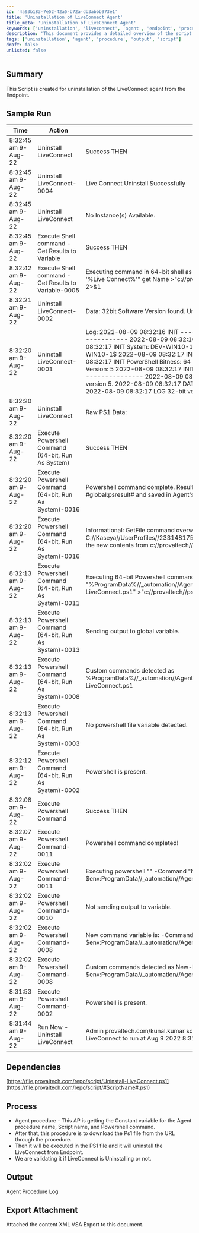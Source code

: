 ```yaml
---
id: '4a93b183-7e52-42a5-b72a-db3abbb973e1'
title: 'Uninstallation of LiveConnect Agent'
title_meta: 'Uninstallation of LiveConnect Agent'
keywords: ['uninstallation', 'liveconnect', 'agent', 'endpoint', 'procedure']
description: 'This document provides a detailed overview of the script created for the uninstallation of the LiveConnect agent from endpoints. It includes sample run logs, dependencies, process steps, and output information related to the agent procedure.'
tags: ['uninstallation', 'agent', 'procedure', 'output', 'script']
draft: false
unlisted: false
---
```

## Summary

This Script is created for uninstallation of the LiveConnect agent from the Endpoint.

## Sample Run

| Time                  | Action                                        | Status                                   | User                           |
|-----------------------|-----------------------------------------------|------------------------------------------|--------------------------------|
| 8:32:45 am 9-Aug-22   | Uninstall LiveConnect                         | Success THEN                            | provaltech.com/kunal.kumar    |
| 8:32:45 am 9-Aug-22   | Uninstall LiveConnect-0004                   | Live Connect Uninstall Successfully      | provaltech.com/kunal.kumar    |
| 8:32:45 am 9-Aug-22   | Uninstall LiveConnect                         | No Instance(s) Available.               | provaltech.com/kunal.kumar    |
| 8:32:45 am 9-Aug-22   | Execute Shell command - Get Results to Variable | Success THEN                            | provaltech.com/kunal.kumar    |
| 8:32:42 am 9-Aug-22   | Execute Shell command - Get Results to Variable-0005 | Executing command in 64-bit shell as system: wmic product where "Name like '%Live Connect%'" get Name >"c://provaltech//commandresults-1964392795.txt" 2>&1 | provaltech.com/kunal.kumar    |
| 8:32:21 am 9-Aug-22   | Uninstall LiveConnect-0002                   | Data: 32bit Software Version found. Uninstalling. | provaltech.com/kunal.kumar    |
| 8:32:20 am 9-Aug-22   | Uninstall LiveConnect-0001                   | Log: 2022-08-09 08:32:16 INIT ----------------------------------------------- 2022-08-09 08:32:16 INIT Uninstall-LiveConnect 2022-08-09 08:32:17 INIT System: DEV-WIN10-1 2022-08-09 08:32:17 INIT User: DEV-WIN10-1$ 2022-08-09 08:32:17 INIT OS Bitness: AMD64 2022-08-09 08:32:17 INIT PowerShell Bitness: 64 2022-08-09 08:32:17 INIT PowerShell Version: 5 2022-08-09 08:32:17 INIT ----------------------------------------------- 2022-08-09 08:32:17 LOG PowerShell is already at or above version 5. 2022-08-09 08:32:17 DATA 32bit Software Version found. Uninstalling. 2022-08-09 08:32:17 LOG 32-bit version uninstalled. | provaltech.com/kunal.kumar    |
| 8:32:20 am 9-Aug-22   | Uninstall LiveConnect                         | Raw PS1 Data:                           | provaltech.com/kunal.kumar    |
| 8:32:20 am 9-Aug-22   | Execute Powershell Command (64-bit, Run As System) | Success THEN                            | provaltech.com/kunal.kumar    |
| 8:32:20 am 9-Aug-22   | Execute Powershell Command (64-bit, Run As System)-0016 | Powershell command complete. Results returned to global variable #global:psresult# and saved in Agent's Documents tab of server. | provaltech.com/kunal.kumar    |
| 8:32:20 am 9-Aug-22   | Execute Powershell Command (64-bit, Run As System)-0016 | Informational: GetFile command overwrote the server file C://Kaseya//UserProfiles//233148175125752//GetFiles//..//docs//psoutput.txt with the new contents from c://provaltech//psoutput.txt in THEN step 3. | provaltech.com/kunal.kumar    |
| 8:32:13 am 9-Aug-22   | Execute Powershell Command (64-bit, Run As System)-0011 | Executing 64-bit Powershell command as System: "" -command "%ProgramData%//_automation//AgentProcedure//UninstallLiveConnect//Uninstall-LiveConnect.ps1" >"c://provaltech//psoutputtmp.txt" | provaltech.com/kunal.kumar    |
| 8:32:13 am 9-Aug-22   | Execute Powershell Command (64-bit, Run As System)-0013 | Sending output to global variable.      | provaltech.com/kunal.kumar    |
| 8:32:13 am 9-Aug-22   | Execute Powershell Command (64-bit, Run As System)-0008 | Custom commands detected as %ProgramData%//_automation//AgentProcedure//UninstallLiveConnect//Uninstall-LiveConnect.ps1 | provaltech.com/kunal.kumar    |
| 8:32:13 am 9-Aug-22   | Execute Powershell Command (64-bit, Run As System)-0003 | No powershell file variable detected.   | provaltech.com/kunal.kumar    |
| 8:32:12 am 9-Aug-22   | Execute Powershell Command (64-bit, Run As System)-0002 | Powershell is present.                  | provaltech.com/kunal.kumar    |
| 8:32:08 am 9-Aug-22   | Execute Powershell Command                     | Success THEN                            | provaltech.com/kunal.kumar    |
| 8:32:07 am 9-Aug-22   | Execute Powershell Command-0011               | Powershell command completed!           | provaltech.com/kunal.kumar    |
| 8:32:02 am 9-Aug-22   | Execute Powershell Command-0011               | Executing powershell "" -Command "New-Item -Type Directory -Path $env:ProgramData//_automation//AgentProcedure -name UninstallLiveConnect" "" | provaltech.com/kunal.kumar    |
| 8:32:02 am 9-Aug-22   | Execute Powershell Command-0010               | Not sending output to variable.         | provaltech.com/kunal.kumar    |
| 8:32:02 am 9-Aug-22   | Execute Powershell Command-0008               | New command variable is: -Command "New-Item -Type Directory -Path $env:ProgramData//_automation//AgentProcedure -name UninstallLiveConnect" | provaltech.com/kunal.kumar    |
| 8:32:02 am 9-Aug-22   | Execute Powershell Command-0008               | Custom commands detected as New-Item -Type Directory -Path $env:ProgramData//_automation//AgentProcedure -name UninstallLiveConnect | provaltech.com/kunal.kumar    |
| 8:31:53 am 9-Aug-22   | Execute Powershell Command-0002               | Powershell is present.                  | provaltech.com/kunal.kumar    |
| 8:31:44 am 9-Aug-22   | Run Now - Uninstall LiveConnect                | Admin provaltech.com/kunal.kumar scheduled procedure Run Now - Uninstall LiveConnect to run at Aug 9 2022 8:31AM |                                |

## Dependencies

[https://file.provaltech.com/repo/script/Uninstall-LiveConnect.ps1](https://file.provaltech.com/repo/script/#ScriptName#.ps1)

## Process

- Agent procedure - This AP is getting the Constant variable for the Agent procedure name, Script name, and Powershell command.
- After that, this procedure is to download the Ps1 file from the URL through the procedure.
- Then it will be executed in the PS1 file and it will uninstall the LiveConnect from Endpoint.
- We are validating it if LiveConnect is Uninstalling or not.

## Output

Agent Procedure Log

## Export Attachment

Attached the content XML VSA Export to this document.












